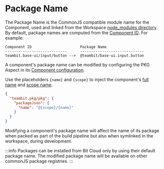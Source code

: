 # Package Name

The Package Name is the CommonJS compatible module name for the Component, used and linked from the Workspace [node_modules directory](/dependencies/node-modules).
By default, package names are computed from the [Component ID](/components/structure/component-id). For example:

```
Component ID                      Package Name
----------------------------      -----------------------------
teambit.base-ui/input/button -->  @teambit/base-ui.input.button
```

A component's package name can be modified by configuring the PKG Aspect in its [Component configuration](/components/component-config).

Use the placeholders `{name}` and `{scope}` to inject the component's [full name](/components/structure/component-id#component-full-name) and [scope name](/components/structure/component-id#scope-name).

```json
{
  "teambit.pkg/pkg": {
    "packageJson": {
      "name": "@{scope}/{name}"
    }
  }
}
```

Modifying a component's package name will affect the name of its package when packed as part of the build pipeline but also when symlinked in the workspace, during development.

:::info
Packages can be installed from Bit Cloud only by using their default package name. The modified package name will be available on other commonJS package registries.
:::
